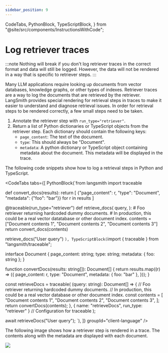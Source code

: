 ```yaml
---
sidebar_position: 9
---
```


  CodeTabs,
  PythonBlock,
  TypeScriptBlock,
} from "@site/src/components/InstructionsWithCode";

# Log retriever traces

:::note
Nothing will break if you don't log retriever traces in the correct format and data will still be logged. However, the data will not be rendered in a way that is specific to retriever steps.
:::

Many LLM applications require looking up documents from vector databases, knowledge graphs, or other types of indexes. Retriever traces are a way to log the documents that are retrieved by the retriever.
LangSmith provides special rendering for retrieval steps in traces to make it easier to understand and diagnose retrieval issues. In order for retrieval steps to be rendered correctly, a few small steps need to be taken.

1. Annotate the retriever step with `run_type="retriever"`.
2. Return a list of Python dictionaries or TypeScript objects from the retriever step. Each dictionary should contain the following keys:
   - `page_content`: The text of the document.
   - `type`: This should always be "Document".
   - `metadata`: A python dictionary or TypeScript object containing metadata about the document. This metadata will be displayed in the trace.

The following code snippets show how to log a retrieval steps in Python and TypeScript.

<CodeTabs
  tabs={[
    PythonBlock(`from langsmith import traceable


def convert_docs(results):
    return [
        {"page_content": r, "type": "Document", "metadata": {"foo": "bar"}}
        for r in results
    ]


@traceable(run_type="retriever")
def retrieve_docs(
    query,
):  # Foo retriever returning hardcoded dummy documents. # In production, this could be a real vector datatabase or other document index.
    contents = ["Document contents 1", "Document contents 2", "Document contents 3"]
    return convert_docs(contents)


retrieve_docs("User query")
`),
    TypeScriptBlock(`import { traceable } from "langsmith/traceable";

interface Document {
  page_content: string;
  type: string;
  metadata: { foo: string };
}

function convertDocs(results: string[]): Document[] {
  return results.map((r) => ({
    page_content: r,
    type: "Document",
    metadata: { foo: "bar" },
  }));
}

const retrieveDocs = traceable(
  (query: string): Document[] => {
    // Foo retriever returning hardcoded dummy documents.
    // In production, this could be a real vector database or other document index.
    const contents = [
      "Document contents 1",
      "Document contents 2",
      "Document contents 3",
    ];
    return convertDocs(contents);
  },
  { name: "retrieveDocs", run_type: "retriever" } // Configuration for traceable
);

await retrieveDocs("User query");
`),
]}
groupId="client-language"
/>

The following image shows how a retriever step is rendered in a trace. The contents along with the metadata are displayed with each document.

![](../static/retriever_trace.png)
